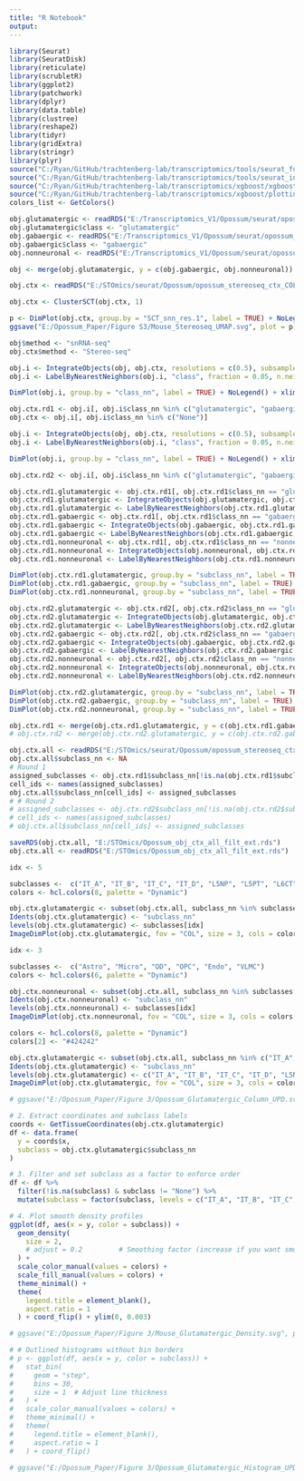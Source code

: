 ```yaml
---
title: "R Notebook"
output: 
---
```



```r

library(Seurat)
library(SeuratDisk)
library(reticulate)
library(scrubletR)
library(ggplot2)
library(patchwork)
library(dplyr)
library(data.table)
library(clustree)
library(reshape2)
library(tidyr)
library(gridExtra)
library(stringr)
library(plyr)
source("C:/Ryan/GitHub/trachtenberg-lab/transcriptomics/tools/seurat_functions.R")
source("C:/Ryan/GitHub/trachtenberg-lab/transcriptomics/tools/seurat_integration_functions.R")
source("C:/Ryan/GitHub/trachtenberg-lab/transcriptomics/xgboost/xgboost_train.R")
source("C:/Ryan/GitHub/trachtenberg-lab/transcriptomics/xgboost/plottingFxns.R")
colors_list <- GetColors()

obj.glutamatergic <- readRDS("E:/Transcriptomics_V1/Opossum/seurat/opossum_v1_glutamatergic_processed.rds")
obj.glutamatergic$class <- "glutamatergic"
obj.gabaergic <- readRDS("E:/Transcriptomics_V1/Opossum/seurat/opossum_v1_gabaergic_processed.rds")
obj.gabaergic$class <- "gabaergic"
obj.nonneuronal <- readRDS("E:/Transcriptomics_V1/Opossum/seurat/opossum_v1_nonneuronal_processed.rds")

obj <- merge(obj.glutamatergic, y = c(obj.gabaergic, obj.nonneuronal))

obj.ctx <- readRDS("E:/STOmics/seurat/Opossum/opossum_stereoseq_ctx_COLS_EXT.rds") # _nofilt

```


```r

obj.ctx <- ClusterSCT(obj.ctx, 1)

```


```r

p <- DimPlot(obj.ctx, group.by = "SCT_snn_res.1", label = TRUE) + NoLegend() + xlim(-6, 6) + ylim(-6, 6) + coord_equal()
ggsave("E:/Opossum_Paper/Figure S3/Mouse_Stereoseq_UMAP.svg", plot = p)

```


```r

obj$method <- "snRNA-seq"
obj.ctx$method <- "Stereo-seq"

```


```r

obj.i <- IntegrateObjects(obj, obj.ctx, resolutions = c(0.5), subsample = FALSE)
obj.i <- LabelByNearestNeighbors(obj.i, "class", fraction = 0.05, n.neighbors = 500)

```


```r

DimPlot(obj.i, group.by = "class_nn", label = TRUE) + NoLegend() + xlim(-12, 12) + ylim(-12, 12) + coord_equal()

```


```r

obj.ctx.rd1 <- obj.i[, obj.i$class_nn %in% c("glutamatergic", "gabaergic", "nonneuronal")]
obj.ctx <- obj.i[, obj.i$class_nn %in% c("None")]

```


```r

obj.i <- IntegrateObjects(obj, obj.ctx, resolutions = c(0.5), subsample = FALSE)
obj.i <- LabelByNearestNeighbors(obj.i, "class", fraction = 0.05, n.neighbors = 500)

```


```r

DimPlot(obj.i, group.by = "class_nn", label = TRUE) + NoLegend() + xlim(-20, 20) + ylim(-20, 20) + coord_equal()

```


```r

obj.ctx.rd2 <- obj.i[, obj.i$class_nn %in% c("glutamatergic", "gabaergic", "nonneuronal")]

```


```r

obj.ctx.rd1.glutamatergic <- obj.ctx.rd1[, obj.ctx.rd1$class_nn == "glutamatergic"]
obj.ctx.rd1.glutamatergic <- IntegrateObjects(obj.glutamatergic, obj.ctx.rd1.glutamatergic, resolutions = c(0.5), subsample = FALSE)
obj.ctx.rd1.glutamatergic <- LabelByNearestNeighbors(obj.ctx.rd1.glutamatergic, "subclass", fraction = 0.25, n.neighbors = 250)
obj.ctx.rd1.gabaergic <- obj.ctx.rd1[, obj.ctx.rd1$class_nn == "gabaergic"]
obj.ctx.rd1.gabaergic <- IntegrateObjects(obj.gabaergic, obj.ctx.rd1.gabaergic, resolutions = c(0.5), subsample = FALSE)
obj.ctx.rd1.gabaergic <- LabelByNearestNeighbors(obj.ctx.rd1.gabaergic, "subclass", fraction = 0.25, n.neighbors = 150)
obj.ctx.rd1.nonneuronal <- obj.ctx.rd1[, obj.ctx.rd1$class_nn == "nonneuronal"]
obj.ctx.rd1.nonneuronal <- IntegrateObjects(obj.nonneuronal, obj.ctx.rd1.nonneuronal, resolutions = c(0.5), subsample = FALSE)
obj.ctx.rd1.nonneuronal <- LabelByNearestNeighbors(obj.ctx.rd1.nonneuronal, "subclass", fraction = 0.25, n.neighbors = 250)

```


```r

DimPlot(obj.ctx.rd1.glutamatergic, group.by = "subclass_nn", label = TRUE) + NoLegend() + xlim(-12, 12) + ylim(-12, 12) + coord_equal()
DimPlot(obj.ctx.rd1.gabaergic, group.by = "subclass_nn", label = TRUE) + NoLegend() + xlim(-12, 12) + ylim(-12, 12) + coord_equal()
DimPlot(obj.ctx.rd1.nonneuronal, group.by = "subclass_nn", label = TRUE) + NoLegend() + xlim(-12, 12) + ylim(-12, 12) + coord_equal()

```


```r

obj.ctx.rd2.glutamatergic <- obj.ctx.rd2[, obj.ctx.rd2$class_nn == "glutamatergic"]
obj.ctx.rd2.glutamatergic <- IntegrateObjects(obj.glutamatergic, obj.ctx.rd2.glutamatergic, resolutions = c(0.5), subsample = FALSE)
obj.ctx.rd2.glutamatergic <- LabelByNearestNeighbors(obj.ctx.rd2.glutamatergic, "subclass", fraction = 0.25, n.neighbors = 250)
obj.ctx.rd2.gabaergic <- obj.ctx.rd2[, obj.ctx.rd2$class_nn == "gabaergic"]
obj.ctx.rd2.gabaergic <- IntegrateObjects(obj.gabaergic, obj.ctx.rd2.gabaergic, resolutions = c(0.5), subsample = FALSE)
obj.ctx.rd2.gabaergic <- LabelByNearestNeighbors(obj.ctx.rd2.gabaergic, "subclass", fraction = 0.25, n.neighbors = 150)
obj.ctx.rd2.nonneuronal <- obj.ctx.rd2[, obj.ctx.rd2$class_nn == "nonneuronal"]
obj.ctx.rd2.nonneuronal <- IntegrateObjects(obj.nonneuronal, obj.ctx.rd2.nonneuronal, resolutions = c(0.5), subsample = FALSE)
obj.ctx.rd2.nonneuronal <- LabelByNearestNeighbors(obj.ctx.rd2.nonneuronal, "subclass", fraction = 0.25, n.neighbors = 250)

```


```r

DimPlot(obj.ctx.rd2.glutamatergic, group.by = "subclass_nn", label = TRUE) + NoLegend() + xlim(-12, 12) + ylim(-12, 12) + coord_equal()
DimPlot(obj.ctx.rd2.gabaergic, group.by = "subclass_nn", label = TRUE) + NoLegend() + xlim(-12, 12) + ylim(-12, 12) + coord_equal()
DimPlot(obj.ctx.rd2.nonneuronal, group.by = "subclass_nn", label = TRUE) + NoLegend() + xlim(-12, 12) + ylim(-12, 12) + coord_equal()

```


```r

obj.ctx.rd1 <- merge(obj.ctx.rd1.glutamatergic, y = c(obj.ctx.rd1.gabaergic, obj.ctx.rd1.nonneuronal))
# obj.ctx.rd2 <- merge(obj.ctx.rd2.glutamatergic, y = c(obj.ctx.rd2.gabaergic, obj.ctx.rd2.nonneuronal))

```


```r


obj.ctx.all <- readRDS("E:/STOmics/seurat/Opossum/opossum_stereoseq_ctx_COLS_EXT.rds")
obj.ctx.all$subclass_nn <- NA
# Round 1
assigned_subclasses <- obj.ctx.rd1$subclass_nn[!is.na(obj.ctx.rd1$subclass_nn)]
cell_ids <- names(assigned_subclasses)
obj.ctx.all$subclass_nn[cell_ids] <- assigned_subclasses
# # Round 2
# assigned_subclasses <- obj.ctx.rd2$subclass_nn[!is.na(obj.ctx.rd2$subclass_nn)]
# cell_ids <- names(assigned_subclasses)
# obj.ctx.all$subclass_nn[cell_ids] <- assigned_subclasses

```


```r

saveRDS(obj.ctx.all, "E:/STOmics/Opossum_obj_ctx_all_filt_ext.rds")
obj.ctx.all <- readRDS("E:/STOmics/Opossum_obj_ctx_all_filt_ext.rds")

```


```r

idx <- 5

subclasses <-  c("IT_A", "IT_B", "IT_C", "IT_D", "L5NP", "L5PT", "L6CT", "L6b")
colors <- hcl.colors(8, palette = "Dynamic")

obj.ctx.glutamatergic <- subset(obj.ctx.all, subclass_nn %in% subclasses[idx])
Idents(obj.ctx.glutamatergic) <- "subclass_nn"
levels(obj.ctx.glutamatergic) <- subclasses[idx]
ImageDimPlot(obj.ctx.glutamatergic, fov = "COL", size = 3, cols = colors[idx], axes = TRUE)

```


```r

idx <- 3

subclasses <-  c("Astro", "Micro", "OD", "OPC", "Endo", "VLMC")
colors <- hcl.colors(6, palette = "Dynamic")

obj.ctx.nonneuronal <- subset(obj.ctx.all, subclass_nn %in% subclasses[idx])
Idents(obj.ctx.nonneuronal) <- "subclass_nn"
levels(obj.ctx.nonneuronal) <- subclasses[idx]
ImageDimPlot(obj.ctx.nonneuronal, fov = "COL", size = 3, cols = colors[idx], axes = TRUE)

```


```r

colors <- hcl.colors(8, palette = "Dynamic")
colors[2] <- "#424242"

```


```r

obj.ctx.glutamatergic <- subset(obj.ctx.all, subclass_nn %in% c("IT_A", "IT_B", "IT_C", "IT_D", "L5NP", "L5PT", "L6CT", "L6b"))
Idents(obj.ctx.glutamatergic) <- "subclass_nn"
levels(obj.ctx.glutamatergic) <- c("IT_A", "IT_B", "IT_C", "IT_D", "L5NP", "L5PT", "L6CT", "L6b")
ImageDimPlot(obj.ctx.glutamatergic, fov = "COL", size = 3, cols = colors, axes = TRUE)

# ggsave("E:/Opossum_Paper/Figure 3/Opossum_Glutamatergic_Column_UPD.svg", plot = p, width = 7, height = 5)

```


```r

# 2. Extract coordinates and subclass labels
coords <- GetTissueCoordinates(obj.ctx.glutamatergic)
df <- data.frame(
  y = coords$x,
  subclass = obj.ctx.glutamatergic$subclass_nn
)

# 3. Filter and set subclass as a factor to enforce order
df <- df %>%
  filter(!is.na(subclass) & subclass != "None") %>%
  mutate(subclass = factor(subclass, levels = c("IT_A", "IT_B", "IT_C", "IT_D", "L5NP", "L5PT", "L6CT", "L6b")))

# 4. Plot smooth density profiles
ggplot(df, aes(x = y, color = subclass)) +
  geom_density(
    size = 2, 
    # adjust = 0.2         # Smoothing factor (increase if you want smoother lines)
  ) +
  scale_color_manual(values = colors) +
  scale_fill_manual(values = colors) +
  theme_minimal() +
  theme(
    legend.title = element_blank(),
    aspect.ratio = 1
  ) + coord_flip() + ylim(0, 0.003)

# ggsave("E:/Opossum_Paper/Figure 3/Mouse_Glutamatergic_Density.svg", plot = p)

# # Outlined histograms without bin borders
# p <- ggplot(df, aes(x = y, color = subclass)) +
#   stat_bin(
#     geom = "step",
#     bins = 30,
#     size = 1  # Adjust line thickness
#   ) +
#   scale_color_manual(values = colors) +
#   theme_minimal() +
#   theme(
#     legend.title = element_blank(),
#     aspect.ratio = 1
#   ) + coord_flip()

# ggsave("E:/Opossum_Paper/Figure 3/Opossum_Glutamatergic_Histogram_UPD.svg", plot = p)

```









